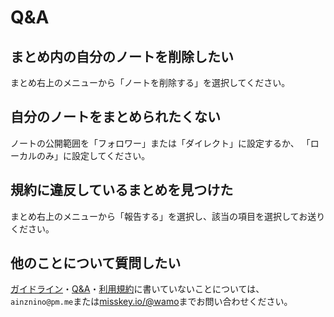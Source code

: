 # Q&A

## まとめ内の自分のノートを削除したい

まとめ右上のメニューから「ノートを削除する」を選択してください。

## 自分のノートをまとめられたくない

ノートの公開範囲を「フォロワー」または「ダイレクト」に設定するか、
「ローカルのみ」に設定してください。

## 規約に違反しているまとめを見つけた

まとめ右上のメニューから「報告する」を選択し、該当の項目を選択してお送りください。

## 他のことについて質問したい

[ガイドライン](/user/guideline)・[Q&A](/user/qna)・[利用規約](/tos)に書いていないことについては、
`ainznino@pm.me`または[misskey.io/@wamo](https://misskey.io/@wamo)までお問い合わせください。
